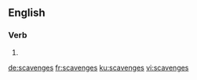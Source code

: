 
==English==

===Verb===
{{head|en}}

# {{en-third-person singular of|scavenge}}

[[de:scavenges]]
[[fr:scavenges]]
[[ku:scavenges]]
[[vi:scavenges]]
